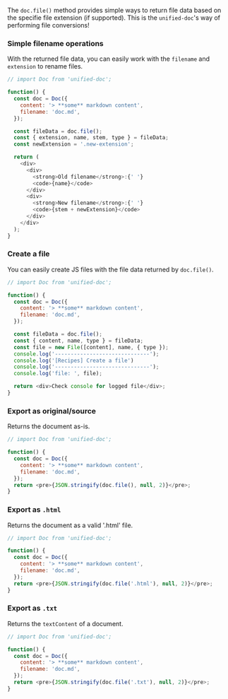 
The `doc.file()` method provides simple ways to return file data based on the specifie file extension (if supported).  This is the `unified-doc`'s way of performing file conversions!

### Simple filename operations
With the returned file data, you can easily work with the `filename` and `extension` to rename files.

```js live=true
// import Doc from 'unified-doc';

function() {
  const doc = Doc({
    content: '> **some** markdown content',
    filename: 'doc.md',
  });

  const fileData = doc.file();
  const { extension, name, stem, type } = fileData;
  const newExtension = '.new-extension';

  return (
    <div>
      <div>
        <strong>Old filename</strong>:{' '}
        <code>{name}</code>
      </div>
      <div>
        <strong>New filename</strong>:{' '}
        <code>{stem + newExtension}</code>
      </div>
    </div>
  );
}
```

### Create a file
You can easily create JS files with the file data returned by `doc.file()`.

```js live=true
// import Doc from 'unified-doc';

function() {
  const doc = Doc({
    content: '> **some** markdown content',
    filename: 'doc.md',
  });

  const fileData = doc.file();
  const { content, name, type } = fileData;
  const file = new File([content], name, { type });
  console.log('------------------------------');
  console.log('[Recipes] Create a file')
  console.log('------------------------------');
  console.log('file: ', file);

  return <div>Check console for logged file</div>;
}
```

### Export as original/source
Returns the document as-is.

```js live=true
// import Doc from 'unified-doc';

function() {
  const doc = Doc({
    content: '> **some** markdown content',
    filename: 'doc.md',
  });
  return <pre>{JSON.stringify(doc.file(), null, 2)}</pre>;
}
```

### Export as `.html`
Returns the document as a valid '.html' file.

```js live=true
// import Doc from 'unified-doc';

function() {
  const doc = Doc({
    content: '> **some** markdown content',
    filename: 'doc.md',
  });
  return <pre>{JSON.stringify(doc.file('.html'), null, 2)}</pre>;
}
```

### Export as `.txt`
Returns the `textContent` of a document.

```js live=true
// import Doc from 'unified-doc';

function() {
  const doc = Doc({
    content: '> **some** markdown content',
    filename: 'doc.md',
  });
  return <pre>{JSON.stringify(doc.file('.txt'), null, 2)}</pre>;
}
```
